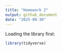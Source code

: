 ```yaml
---
title: "Homework 2"
output: github_document
date: "2025-09-30"
---
```


Loading the library first: 

```r
library(tidyverse)
```

